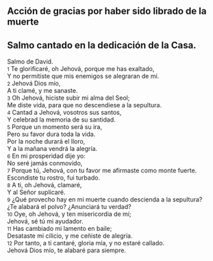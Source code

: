 == Acción de gracias por haber sido librado de la muerte ==

== Salmo cantado en la dedicación de la Casa. ==

Salmo de David.<br>
{{anchor|1}} <small>1</small> Te glorificaré, oh Jehová, porque me has exaltado,<br>
Y no permitiste que mis enemigos se alegraran de mí.<br>
{{anchor|2}} <small>2</small> Jehová Dios mío,<br>
A ti clamé, y me sanaste.<br>
{{anchor|3}} <small>3</small> Oh Jehová, hiciste subir mi alma del Seol;<br>
Me diste vida, para que no descendiese a la sepultura.<br>
{{anchor|4}} <small>4</small> Cantad a Jehová, vosotros sus santos,<br>
Y celebrad la memoria de su santidad.<br>
{{anchor|5}} <small>5</small> Porque un momento será su ira,<br>
Pero su favor dura toda la vida.<br>
Por la noche durará el lloro,<br>
Y a la mañana vendrá la alegría.<br>
{{anchor|6}} <small>6</small> En mi prosperidad dije yo:<br>
No seré jamás conmovido,<br>
{{anchor|7}} <small>7</small> Porque tú, Jehová, con tu favor me afirmaste como monte fuerte.<br>
Escondiste tu rostro, fui turbado.<br>
{{anchor|8}} <small>8</small> A ti, oh Jehová, clamaré,<br>
Y al Señor suplicaré.<br>
{{anchor|9}} <small>9</small> ¿Qué provecho hay en mi muerte cuando descienda a la sepultura?<br>
¿Te alabará el polvo? ¿Anunciará tu verdad?<br>
{{anchor|10}} <small>10</small> Oye, oh Jehová, y ten misericordia de mí;<br>
Jehová, sé tú mi ayudador.<br>
{{anchor|11}} <small>11</small> Has cambiado mi lamento en baile;<br>
Desataste mi cilicio, y me ceñiste de alegría.<br>
{{anchor|12}} <small>12</small> Por tanto, a ti cantaré, gloria mía, y no estaré callado.<br>
Jehová Dios mío, te alabaré para siempre.<br>
